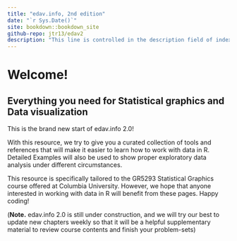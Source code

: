 ```yaml
---
title: "edav.info, 2nd edition"
date: "`r Sys.Date()`"
site: bookdown::bookdown_site
github-repo: jtr13/edav2
description: "This line is controlled in the description field of index.Rmd..."
---
```


# Welcome!

## Everything you need for Statistical graphics and Data visualization

This is the brand new start of edav.info 2.0!

With this resource, we try to give you a curated collection of tools and references that will make it easier to learn how to work with data in R. Detailed Examples will also be used to show proper exploratory data analysis under different circumstances.

This resource is specifically tailored to the GR5293 Statistical Graphics course offered at Columbia University. However, we hope that anyone interested in working with data in R will benefit from these pages. Happy coding!

(**Note.** edav.info 2.0 is still under construction, and we will try our best to update new chapters weekly so that it will be a helpful supplementary material to review course contents and finish your problem-sets)



